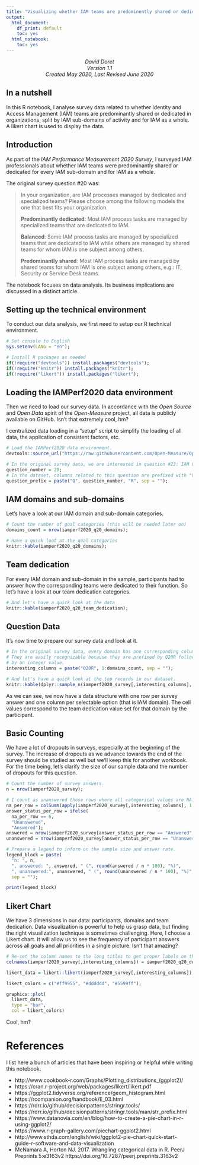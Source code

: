 ```yaml
---
title: "Visualizing whether IAM teams are predominently shared or dedicated"
output: 
  html_document: 
    df_print: default
    toc: yes
  html_notebook: 
    toc: yes
---
```


<center> *David Doret* </center>
<center> *Version 1.1* </center>
<center> *Created May 2020, Last Revised June 2020* </center>

## In a nutshell

In this R notebook, I analyse survey data related to whether Identity and Access Management (IAM) teams are predominantly shared or dedicated in organizations, split by IAM sub-domains of activity and for IAM as a whole. A likert chart is used to display the data.  

## Introduction

As part of the *IAM Performance Measurement 2020 Survey*, I surveyed IAM professionals about whether IAM teams were predominantly shared or dedicated for every IAM sub-domain and for IAM as a whole.

The original survey question #20 was:

> In your organization, are IAM processes managed by dedicated and specialized teams? Please choose among the following models the one that best fits your organization.
> 
> **Predominantly dedicated**: Most IAM process tasks are managed by specialized teams that are dedicated to IAM. 
> 
> **Balanced**: Some IAM process tasks are managed by specialized teams that are dedicated to IAM while others are managed by shared teams for whom IAM is one subject among others. 
> 
> **Predominantly shared**: Most IAM process tasks are managed by shared teams for whom IAM is one subject among others, e.g.: IT, Security or Service Desk teams.

The notebook focuses on data analysis. Its business implications are discussed in a distinct article.

## Setting up the technical environment

To conduct our data analysis, we first need to setup our R technical environment.

```r

# Set console to English
Sys.setenv(LANG = "en");

# Install R packages as needed
if(!require("devtools")) install.packages("devtools");
if(!require("knitr")) install.packages("knitr");
if(!require("likert")) install.packages("likert");

```

## Loading the IAMPerf2020 data environment

Then we need to load our survey data. In accordance with the *Open Source* and *Open Data* spirit of the *Open-Measure* project, all data is publicly available on GitHub. Isn't that extremely cool, hm?

I centralized data loading in a "setup" script to simplify the loading of all data, the application of consistent factors, etc.

```r
# Load the IAMPerf2020 data environment.
devtools::source_url("https://raw.githubusercontent.com/Open-Measure/Open-Data/master/IAMPerf2020-Dataset/IAMPerf2020Setup.R?raw=TRUE")

# In the original survey data, we are interested in question #23: IAM Goals.
question_number = 20;
# In the dataset, columns related to this question are prefixed with "Q20R"
question_prefix = paste("Q", question_number, "R", sep = ""); 

```

## IAM domains and sub-domains

Let's have a look at our IAM domain and sub-domain categories. 

```r

# Count the number of goal categories (this will be needed later on)
domains_count = nrow(iamperf2020_q20_domains); 

# Have a quick loot at the goal categories
knitr::kable(iamperf2020_q20_domains);

```

## Team dedication

For every IAM domain and sub-domain in the sample, participants had to answer how the corresponding teams were dedicated to their function. So let's have a look at our team dedication categories.

```r

# And let's have a quick look at the data
knitr::kable(iamperf2020_q20_team_dedication);

```

## Question Data

It's now time to prepare our survey data and look at it. 

```r

# In the original survey data, every domain has one corresponding column.
# They are easily recognizable because they are prefixed by Q20R followed
# by an integer value.
interesting_columns = paste("Q20R", 1:domains_count, sep = "");

# And let's have a quick look at the top records in our dataset.
knitr::kable(dplyr::sample_n(iamperf2020_survey[,interesting_columns], 10));

```

As we can see, we now have a data structure with one row per survey answer and one column per selectable option (that is IAM domain). The cell values correspond to the team dedication value set for that domain by the participant.

## Basic Counting

We have a lot of dropouts in surveys, especially at the beginning of the survey. The increase of dropouts as we advance towards the end of the survey should be studied as well but we'll keep this for another workbook. For the time being, let's clarify the size of our sample data and the number of dropouts for this question.

```r

# Count the number of survey answers.
n = nrow(iamperf2020_survey);

# I count as unanswered those rows where all categorical values are NA.
na_per_row = colSums(apply(iamperf2020_survey[,interesting_columns], 1, is.na));
answer_status_per_row = ifelse(
  na_per_row == 6,
  "Unanswered",
  "Answered");
answered = nrow(iamperf2020_survey[answer_status_per_row == "Answered",]);
unanswered = nrow(iamperf2020_survey[answer_status_per_row == "Unanswered",]);

# Prepare a legend to inform on the sample size and answer rate.
legend_block = paste(
  "n: ", n,
  ", answered: ", answered, " (", round(answered / n * 100), "%)",
  ", unanswered:", unanswered, " (", round(unanswered / n * 100), "%)", 
  sep = "");

print(legend_block)

```

## Likert Chart

We have 3 dimensions in our data: participants, domains and team dedication. Data visualization is powerful to help us grasp data, but finding the right visualization technique is sometimes challenging. Here, I choose a Likert chart. It will allow us to see the frequency of participant answers across all goals and all priorities in a single picture. Isn't that amazing?

```r

# Re-set the column names to the long titles to get proper labels on the graph.
colnames(iamperf2020_survey[,interesting_columns]) = iamperf2020_q20_domains$Title;

likert_data = likert::likert(iamperf2020_survey[,interesting_columns]);

likert_colors = c("#ff9955", "#dddddd", "#5599ff");

graphics::plot(
  likert_data,
  type = "bar",
  col = likert_colors)

```

Cool, hm?

# References

I list here a bunch of articles that have been inspiring or helpful while writing this notebook.

 * http://www.cookbook-r.com/Graphs/Plotting_distributions_(ggplot2)/
 * https://cran.r-project.org/web/packages/likert/likert.pdf
 * https://ggplot2.tidyverse.org/reference/geom_histogram.html
 * https://rcompanion.org/handbook/E_03.html
 * https://rdrr.io/github/decisionpatterns/stringr.tools/
 * https://rdrr.io/github/decisionpatterns/stringr.tools/man/str_prefix.html
 * https://www.datanovia.com/en/blog/how-to-create-a-pie-chart-in-r-using-ggplot2/
 * https://www.r-graph-gallery.com/piechart-ggplot2.html
 * http://www.sthda.com/english/wiki/ggplot2-pie-chart-quick-start-guide-r-software-and-data-visualization
 * McNamara A, Horton NJ. 2017. Wrangling categorical data in R. PeerJ Preprints 5:e3163v2 https://doi.org/10.7287/peerj.preprints.3163v2